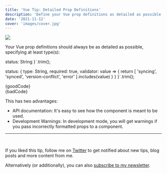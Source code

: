 ```yaml
---
title: 'Vue Tip: Detailed Prop Definitions'
description: 'Define your Vue prop definitions as detailed as possible'
date: '2021-11-12'
cover: 'images/cover.jpg'
---
```



![](./images/cover.jpg)

Your Vue prop definitions should always be as detailed as possible, specifying at least type(s):

  status: String
}`.trim();

  status: {
    type: String,
    required: true,
    validator: value => { return [ 'syncing', 'synced', 'version-conflict', 'error' ].includes(value) }
  }
}`.trim();

<TipCard highlight="good" language="js">
  {goodCode}
</TipCard>

<br />

<TipCard highlight="bad" language="js">
  {badCode}
</TipCard>

<br />

This has two advantages:
 - API documentation: It's easy to see how the component is meant to be used.
 - Development Warnings: In development mode, you will get warnings if you pass incorrectly formatted props to a component.

---

<br />

If you liked this tip, follow me on [Twitter](https://twitter.com/mokkapps) to get notified about new tips, blog posts and more content from me.

Alternatively (or additionally), you can also [subscribe to my newsletter](https://mokkapps.de/newsletter).
